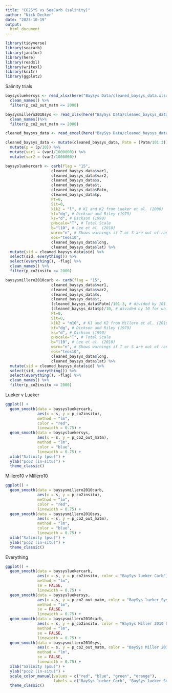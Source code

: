 ```yaml
---
title: "CO2SYS vs SeaCarb (salinity)"
author: "Nick Decker"
date: "2023-10-19"
output: 
  html_document
---
```

```r
library(tidyverse)
library(seacarb)
library(janitor)
library(here)
library(readxl)
library(writexl)
library(knitr)
library(ggplot2)
```


Salinity trials

```r
baysysluekersys <- read_xlsx(here("BaySys Data/cleaned_baysys_data.xlsx"), sheet = "co2sys_l") %>% 
  clean_names() %>%
  filter(p_co2_out_matm <= 2000)

baysysmillero2010sys <- read_xlsx(here("BaySys Data/cleaned_baysys_data.xlsx"), sheet = "co2sys_m10") %>% 
  clean_names()%>%
  filter(p_co2_out_matm <= 2000)

cleaned_baysys_data <- read_excel(here("BaySys Data/cleaned_baysys_data.xlsx"))

cleaned_baysys_data <- mutate(cleaned_baysys_data, Patm = (Patm/101.3)) %>% 
  mutate(p = (p/10)) %>% 
  mutate(var1 = (var1/1000000)) %>% 
  mutate(var2 = (var2/1000000))

baysysluekercarb <- carb(flag = "15",
                    cleaned_baysys_data$var1,
                    cleaned_baysys_data$var2,
                    cleaned_baysys_data$s,
                    cleaned_baysys_data$t,
                    cleaned_baysys_data$Patm,
                    cleaned_baysys_data$p, 
                    Pt=0,
                    Sit=0,
                    k1k2 = "l", # K1 and K2 from Lueker et al. (2000)
                    kf="dg", # Dickson and Riley (1979)
                    ks="d", # Dickson (1990)
                    pHscale="T", # Total Scale
                    b="l10", # Lee et al. (2010)
                    warn="n", # Shows warnings if T or S are out of range
                    eos="teos10", 
                    cleaned_baysys_data$long,
                    cleaned_baysys_data$lat) %>% 
  mutate(sid = cleaned_baysys_data$sid) %>% 
  select(sid, everything()) %>% 
  select(everything(), -flag) %>% 
  clean_names() %>% 
  filter(p_co2insitu <= 2000)

baysysmillero2010carb <- carb(flag = "15",
                    cleaned_baysys_data$var1,
                    cleaned_baysys_data$var2,
                    cleaned_baysys_data$s,
                    cleaned_baysys_data$t,
                    (cleaned_baysys_data$Patm)/101.3, # divided by 101.3 for unit conversion
                    (cleaned_baysys_data$p)/10, # divided by 10 for unit conversion
                    Pt=0,
                    Sit=0,
                    k1k2 = "m10", # K1 and K2 from Millero et al. (2010)
                    kf="dg", # Dickson and Riley (1979)
                    ks="d", # Dickson (1990)
                    pHscale="T", # Total Scale
                    b="l10", # Lee et al. (2010)
                    warn="n", # Shows warnings if T or S are out of range
                    eos="teos10", 
                    cleaned_baysys_data$long,
                    cleaned_baysys_data$lat) %>% 
  mutate(sid = cleaned_baysys_data$sid) %>% 
  select(sid, everything()) %>% 
  select(everything(), -flag) %>% 
  clean_names() %>% 
  filter(p_co2insitu <= 2000)
```


Lueker v Lueker
```r
ggplot() +
  geom_smooth(data = baysysluekercarb, 
              aes(x = s, y = p_co2insitu),
              method = "lm", 
              color = "red", 
              linewidth = 0.75) +
  geom_smooth(data = baysysluekersys, 
              aes(x = s, y = p_co2_out_matm),
              method = "lm", 
              color = "blue", 
              linewidth = 0.75) +
  xlab("Salinity (psu)") +
  ylab("pco2 (in-situ)") +
  theme_classic()
``` 


Millero10 v Millero10
```r
ggplot() +
  geom_smooth(data = baysysmillero2010carb, 
              aes(x = s, y = p_co2insitu),
              method = "lm", 
              color = "red", 
              linewidth = 0.75) +
  geom_smooth(data = baysysmillero2010sys, 
              aes(x = s, y = p_co2_out_matm),
              method = "lm", 
              color = "blue", 
              linewidth = 0.75) +
  xlab("Salinity (psu)") +
  ylab("pco2 (in-situ)") +
  theme_classic()
```


Everything
```r
ggplot() +
  geom_smooth(data = baysysluekercarb, 
              aes(x = s, y = p_co2insitu, color = "BaySys lueker Carb"),
              method = "lm", 
              se = FALSE,
              linewidth = 0.75) +
  geom_smooth(data = baysysluekersys, 
              aes(x = s, y = p_co2_out_matm, color = "BaySys lueker Sys"),
              method = "lm", 
              se = FALSE, 
              linewidth = 0.75) +
  geom_smooth(data = baysysmillero2010carb, 
              aes(x = s, y = p_co2insitu, color = "BaySys Miller 2010 Carb"),
              method = "lm",
              se = FALSE,
              linewidth = 0.75) +
  geom_smooth(data = baysysmillero2010sys, 
              aes(x = s, y = p_co2_out_matm, color = "BaySys Miller 2010 Sys"),
              method = "lm", 
              se = FALSE,
              linewidth = 0.75) +
  xlab("Salinity (psu)") +
  ylab("pco2 (in-situ)") +
  scale_color_manual(values = c("red", "blue", "green", "orange"),
                     labels = c("BaySys lueker Carb", "BaySys lueker Sys", "BaySys Miller 2010 Carb", "BaySys Miller 2010 Sys")) +
  theme_classic()
``` 